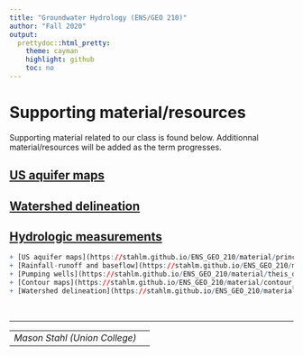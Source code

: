 ```yaml
---
title: "Groundwater Hydrology (ENS/GEO 210)"
author: "Fall 2020"
output:
  prettydoc::html_pretty:
    theme: cayman
    highlight: github
    toc: no
---
```


# Supporting material/resources
Supporting material related to our class is found below.  Additionnal material/resources will be added as the term progresses.  

## [US aquifer maps](https://stahlm.github.io/ENS_GEO_210/material/principal_aquifers.html)  
## [Watershed delineation](https://stahlm.github.io/ENS_GEO_210/material/watershed_lishakill.html)
## [Hydrologic measurements](https://stahlm.github.io/ENS_GEO_210/material/waterbalance.html)

```r
+ [US aquifer maps](https://stahlm.github.io/ENS_GEO_210/material/principal_aquifers.html)  
+ [Rainfall-runoff and baseflow](https://stahlm.github.io/ENS_GEO_210/material/streamflow_baseflow.html)
+ [Pumping wells](https://stahlm.github.io/ENS_GEO_210/material/theis_demo.html)
+ [Contour maps](https://stahlm.github.io/ENS_GEO_210/material/contour_plot_concepts.html)
+ [Watershed delineation](https://stahlm.github.io/ENS_GEO_210/material/watershed_lishakill.html)
```




<br/>

***
| | |
|--|--|
| _Mason Stahl (Union College)_ |  |  

